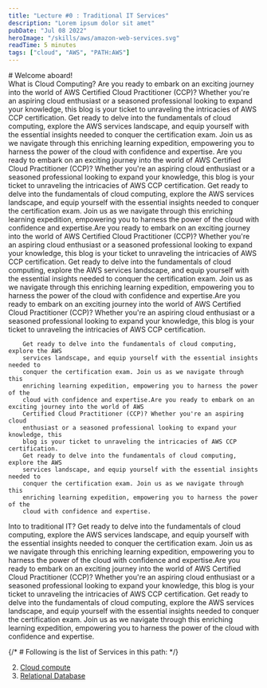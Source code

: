 ```yaml
---
title: "Lecture #0 : Traditional IT Services"
description: "Lorem ipsum dolor sit amet"
pubDate: "Jul 08 2022"
heroImage: "/skills/aws/amazon-web-services.svg"
readTime: 5 minutes
tags: ["cloud", "AWS", "PATH:AWS"]
---
```



<div>
# Welcome aboard!

<br />
<div class="">
	<Question link="cloud">What is Cloud Computing?</Question>
	<span>
		Are you ready to embark on an exciting journey into the world of AWS
		Certified Cloud Practitioner (CCP)? Whether you're an aspiring cloud
		enthusiast or a seasoned professional looking to expand your knowledge, this
		blog is your ticket to unraveling the intricacies of AWS CCP certification.
		Get ready to delve into the fundamentals of cloud computing, explore the AWS
		services landscape, and equip yourself with the essential insights needed to
		conquer the certification exam. Join us as we navigate through this
		enriching learning expedition, empowering you to harness the power of the
		cloud with confidence and expertise.
	</span>
	Are you ready to embark on an exciting journey into the world of AWS
		Certified Cloud Practitioner (CCP)? Whether you're an aspiring cloud
		enthusiast or a seasoned professional looking to expand your knowledge, this
		blog is your ticket to unraveling the intricacies of AWS CCP certification.
		Get ready to delve into the fundamentals of cloud computing, explore the AWS
		services landscape, and equip yourself with the essential insights needed to
		conquer the certification exam. Join us as we navigate through this
		enriching learning expedition, empowering you to harness the power of the
		cloud with confidence and expertise.Are you ready to embark on an exciting journey into the world of AWS
		Certified Cloud Practitioner (CCP)? Whether you're an aspiring cloud
		enthusiast or a seasoned professional looking to expand your knowledge, this
		blog is your ticket to unraveling the intricacies of AWS CCP certification.
		Get ready to delve into the fundamentals of cloud computing, explore the AWS
		services landscape, and equip yourself with the essential insights needed to
		conquer the certification exam. Join us as we navigate through this
		enriching learning expedition, empowering you to harness the power of the
		cloud with confidence and expertise.Are you ready to embark on an exciting journey into the world of AWS
		Certified Cloud Practitioner (CCP)? Whether you're an aspiring cloud
		enthusiast or a seasoned professional looking to expand your knowledge, this
		blog is your ticket to unraveling the intricacies of AWS CCP certification.

    	Get ready to delve into the fundamentals of cloud computing, explore the AWS
    	services landscape, and equip yourself with the essential insights needed to
    	conquer the certification exam. Join us as we navigate through this
    	enriching learning expedition, empowering you to harness the power of the
    	cloud with confidence and expertise.Are you ready to embark on an exciting journey into the world of AWS
    	Certified Cloud Practitioner (CCP)? Whether you're an aspiring cloud
    	enthusiast or a seasoned professional looking to expand your knowledge, this
    	blog is your ticket to unraveling the intricacies of AWS CCP certification.
    	Get ready to delve into the fundamentals of cloud computing, explore the AWS
    	services landscape, and equip yourself with the essential insights needed to
    	conquer the certification exam. Join us as we navigate through this
    	enriching learning expedition, empowering you to harness the power of the
    	cloud with confidence and expertise.

</div>
<div class="text-black">
	<Question link="question2">Into to traditional IT?</Question>
		Get ready to delve into the fundamentals of cloud computing, explore the AWS
		services landscape, and equip yourself with the essential insights needed to
		conquer the certification exam. Join us as we navigate through this
		enriching learning expedition, empowering you to harness the power of the
		cloud with confidence and expertise.Are you ready to embark on an exciting journey into the world of AWS
		Certified Cloud Practitioner (CCP)? Whether you're an aspiring cloud
		enthusiast or a seasoned professional looking to expand your knowledge, this
		blog is your ticket to unraveling the intricacies of AWS CCP certification.
		Get ready to delve into the fundamentals of cloud computing, explore the AWS
		services landscape, and equip yourself with the essential insights needed to
		conquer the certification exam. Join us as we navigate through this
		enriching learning expedition, empowering you to harness the power of the
		cloud with confidence and expertise.
</div>

{/* # Following is the list of Services in this path: */}

2. <a href="/blog/cloud/aws-elastic-cloud-compute/">Cloud compute</a>
3. <a href="/blog/cloud/aws-relational-database-service/">
   	Relational Database
   </a>

</div>
